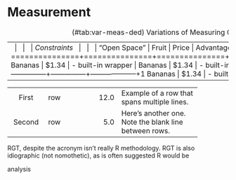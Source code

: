 # Measurement {#measurement}

<!-- long title would be: how and why we measure operant subjectivity -->


Table: (\#tab:var-meas-ded) Variations of Measuring Operant Subjectivity with a Deductive Condition of Instruction.

+---------------+---------------+---------------+--------------------+---------------+--------------------+
| \             | \             | \             | *Constraints* \    | \             |  \                 |
| "Open Space"       | Fruit         | Price         | Advantages         | Price         | Advantages         |
+===============+===============+===============+====================+===============+====================+
| Bananas       | $1.34         | - built-in wrapper | Bananas       | $1.34         | - built-in wrapper |
|               |               | - bright color     |               |               |                    |
+---------------+---------------+--------------------+---------------+---------------+--------------------+1
| Bananas       | $1.34         | - built-in wrapper | Bananas       | $1.34         | - built-in wrapper |
|               |               | - bright color     |               |               |                    |
+---------------+---------------+--------------------+---------------+---------------+--------------------+


----------- ------- --------------- -------------------------
   First    row                12.0 Example of a row that
                                    spans multiple lines.

  Second    row                 5.0 Here's another one. Note
                                    the blank line between
                                    rows.
----------- ------- --------------- -------------------------


RGT, despite the acronym isn't really R methodology.
RGT is also idiographic (not nomothetic), as is often suggested R would be



analysis


